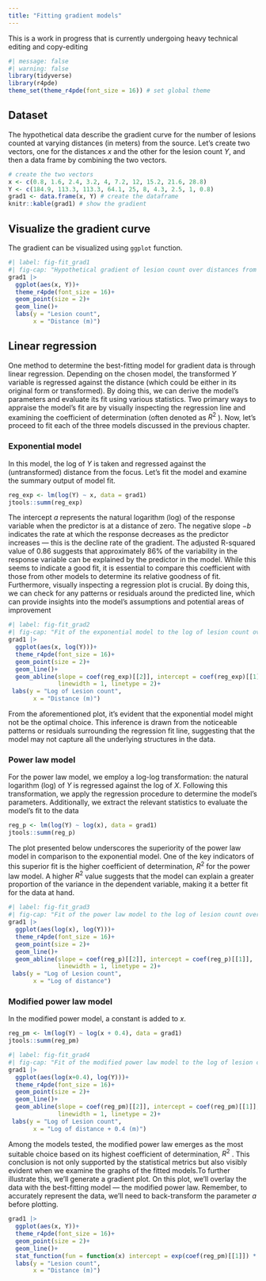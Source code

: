 ```yaml
---
title: "Fitting gradient models"
---
```


::: {.callout-note appearance="simple"}
This is a work in progress that is currently undergoing heavy technical editing and copy-editing
:::

```r
#| message: false
#| warning: false
library(tidyverse)
library(r4pde)
theme_set(theme_r4pde(font_size = 16)) # set global theme
```

## Dataset

The hypothetical data describe the gradient curve for the number of lesions counted at varying distances (in meters) from the source. Let's create two vectors, one for the distances $x$ and the other for the lesion count $Y$, and then a data frame by combining the two vectors.

```r
# create the two vectors
x <- c(0.8, 1.6, 2.4, 3.2, 4, 7.2, 12, 15.2, 21.6, 28.8)
Y <- c(184.9, 113.3, 113.3, 64.1, 25, 8, 4.3, 2.5, 1, 0.8)
grad1 <- data.frame(x, Y) # create the dataframe
knitr::kable(grad1) # show the gradient
```

## Visualize the gradient curve

The gradient can be visualized using `ggplot` function.

```r
#| label: fig-fit_grad1
#| fig-cap: "Hypothetical gradient of lesion count over distances from the inoculum source" 
grad1 |> 
  ggplot(aes(x, Y))+
  theme_r4pde(font_size = 16)+
  geom_point(size = 2)+
  geom_line()+
  labs(y = "Lesion count",
       x = "Distance (m)")
```

## Linear regression

One method to determine the best-fitting model for gradient data is through linear regression. Depending on the chosen model, the transformed $Y$ variable is regressed against the distance (which could be either in its original form or transformed). By doing this, we can derive the model's parameters and evaluate its fit using various statistics. Two primary ways to appraise the model's fit are by visually inspecting the regression line and examining the coefficient of determination (often denoted as $R^2$ ). Now, let's proceed to fit each of the three models discussed in the previous chapter.

### Exponential model

In this model, the log of $Y$ is taken and regressed against the (untransformed) distance from the focus. Let's fit the model and examine the summary output of model fit.

```r
reg_exp <- lm(log(Y) ~ x, data = grad1)
jtools::summ(reg_exp)
```

The intercept $a$ represents the natural logarithm (log) of the response variable when the predictor is at a distance of zero. The negative slope $-b$ indicates the rate at which the response decreases as the predictor increases --- this is the decline rate of the gradient. The adjusted R-squared value of 0.86 suggests that approximately 86% of the variability in the response variable can be explained by the predictor in the model. While this seems to indicate a good fit, it is essential to compare this coefficient with those from other models to determine its relative goodness of fit. Furthermore, visually inspecting a regression plot is crucial. By doing this, we can check for any patterns or residuals around the predicted line, which can provide insights into the model's assumptions and potential areas of improvement

```r
#| label: fig-fit_grad2
#| fig-cap: "Fit of the exponential model to the log of lesion count over distances from the inoculum source" 
grad1 |> 
  ggplot(aes(x, log(Y)))+
  theme_r4pde(font_size = 16)+
  geom_point(size = 2)+
  geom_line()+
  geom_abline(slope = coef(reg_exp)[[2]], intercept = coef(reg_exp)[[1]],
              linewidth = 1, linetype = 2)+
 labs(y = "Log of Lesion count",
       x = "Distance (m)")

```

From the aforementioned plot, it's evident that the exponential model might not be the optimal choice. This inference is drawn from the noticeable patterns or residuals surrounding the regression fit line, suggesting that the model may not capture all the underlying structures in the data.

### Power law model

For the power law model, we employ a log-log transformation: the natural logarithm (log) of $Y$ is regressed against the log of $X$. Following this transformation, we apply the regression procedure to determine the model's parameters. Additionally, we extract the relevant statistics to evaluate the model's fit to the data

```r
reg_p <- lm(log(Y) ~ log(x), data = grad1)
jtools::summ(reg_p)
```

The plot presented below underscores the superiority of the power law model in comparison to the exponential model. One of the key indicators of this superior fit is the higher coefficient of determination, $R^2$ for the power law model. A higher $R^2$ value suggests that the model can explain a greater proportion of the variance in the dependent variable, making it a better fit for the data at hand.

```r
#| label: fig-fit_grad3
#| fig-cap: "Fit of the power law model to the log of lesion count over log of the distance from the inoculum source" 
grad1 |> 
  ggplot(aes(log(x), log(Y)))+
  theme_r4pde(font_size = 16)+
  geom_point(size = 2)+
  geom_line()+
  geom_abline(slope = coef(reg_p)[[2]], intercept = coef(reg_p)[[1]],
              linewidth = 1, linetype = 2)+
 labs(y = "Log of Lesion count",
       x = "Log of distance")

```

### Modified power law model

In the modified power model, a constant is added to $x$.

```r
reg_pm <- lm(log(Y) ~ log(x + 0.4), data = grad1)
jtools::summ(reg_pm)
```

```r
#| label: fig-fit_grad4
#| fig-cap: "Fit of the modified power law model to the log of lesion count over log + 0.4 of the distances from the inoculum source" 
grad1 |> 
  ggplot(aes(log(x+0.4), log(Y)))+
  theme_r4pde(font_size = 16)+
  geom_point(size = 2)+
  geom_line()+
  geom_abline(slope = coef(reg_pm)[[2]], intercept = coef(reg_pm)[[1]],
              linewidth = 1, linetype = 2)+
 labs(y = "Log of Lesion count",
       x = "Log of distance + 0.4 (m)")

```

Among the models tested, the modified power law emerges as the most suitable choice based on its highest coefficient of determination, $R^2$ . This conclusion is not only supported by the statistical metrics but also visibly evident when we examine the graphs of the fitted models.To further illustrate this, we'll generate a gradient plot. On this plot, we'll overlay the data with the best-fitting model --- the modified power law. Remember, to accurately represent the data, we'll need to back-transform the parameter $a$ before plotting.

```r
grad1 |> 
  ggplot(aes(x, Y))+
  theme_r4pde(font_size = 16)+
  geom_point(size = 2)+
  geom_line()+
  stat_function(fun = function(x) intercept = exp(coef(reg_pm)[[1]]) * ((x + 0.4)^coef(reg_pm)[[2]]), linetype = 2) +
  labs(y = "Lesion count",
       x = "Distance (m)")

```
